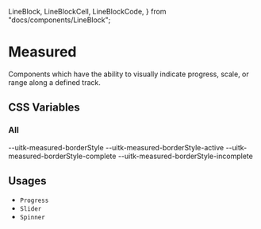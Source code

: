   LineBlock,
  LineBlockCell,
  LineBlockCode,
} from "docs/components/LineBlock";

<Meta title="Documentation/Styles and Theming/Characteristics/Measured" />

# Measured

Components which have the ability to visually indicate progress, scale, or range along a defined track.

## CSS Variables

### All

<Canvas>
  <Story name="All">
    <DocGrid>
      <ColorBlock colorVar="--uitk-measured-background" />
      <ColorBlock colorVar="--uitk-measured-background-disabled" />
      <ColorBlock colorVar="--uitk-measured-borderColor" />
      <ColorBlock colorVar="--uitk-measured-borderColor-disabled" />
      <ColorBlock colorVar="--uitk-measured-fill" />
      <ColorBlock colorVar="--uitk-measured-fill-disabled" />
      <ColorBlock colorVar="--uitk-measured-foreground" />
      <ColorBlock colorVar="--uitk-measured-foreground-hover" />
      <ColorBlock colorVar="--uitk-measured-foreground-active" />
      <ColorBlock colorVar="--uitk-measured-foreground-undo" />
      <ColorBlock colorVar="--uitk-measured-foreground-activeDisabled" />
      <ColorBlock colorVar="--uitk-measured-foreground-disabled" />
      <LineBlockCell />
      <LineBlockCode>--uitk-measured-borderStyle</LineBlockCode>
      <LineBlockCell />
      <LineBlockCode>--uitk-measured-borderStyle-active</LineBlockCode>
      <LineBlockCell />
      <LineBlockCode>--uitk-measured-borderStyle-complete</LineBlockCode>
      <LineBlockCell />
      <LineBlockCode>--uitk-measured-borderStyle-incomplete</LineBlockCode>
      <LineBlock lineWidth="--uitk-measured-borderWidth" />
      <FontWeightBlock fontWeight="--uitk-measured-fontWeight" />
      <FontWeightBlock fontWeight="--uitk-measured-textAlign" />
    </DocGrid>
  </Story>
</Canvas>

## Usages

- `Progress`
- `Slider`
- `Spinner`
